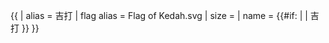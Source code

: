 {{ {{{1<noinclude>|country showdata</noinclude>}}}
| alias = 吉打
| flag alias = Flag of Kedah.svg
| size = {{{size|}}}
| name = {{#if: {{{name|}}} | {{{name|}}} | 吉打 }}
}}